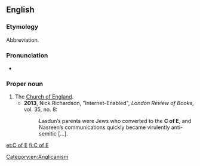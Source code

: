{{also|C. of E.}}
==English==

===Etymology===
Abbreviation.

===Pronunciation===
* {{a|UK}} {{IPA|/ˌsiːəvˈiː/|lang=en}}

===Proper noun===
{{en-proper noun}}

# The [[Church of England]].
#* '''2013''', Nick Richardson, "Internet-Enabled", ''London Review of Books'', vol. 35, no. 8:
#*: Lasdun’s parents were Jews who converted to the '''C of E''', and Nasreen’s communications quickly became virulently anti-semitic [...].

[[Category:en:Anglicanism]]

[[et:C of E]]
[[fi:C of E]]